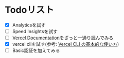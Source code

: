 # Todoリスト

- [x] Analyticsを試す
- [ ] Speed Insightsを試す
- [ ] [Vercel Documentation](https://vercel.com/docs)をざっと一通り読んでみる
- [x] vercel cliを試す(参考: [Vercel CLI の基本的な使い方](https://kimizuy.dev/blog/post/how-to-use-vercel-cli))
- [ ] Basic認証を加えてみる
